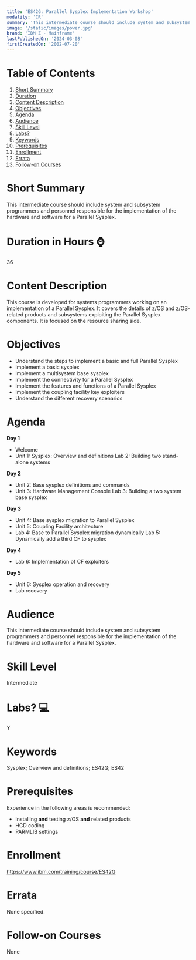 ```yaml
---
title: 'ES42G: Parallel Sysplex Implementation Workshop'
modality: 'CR'
summary: 'This intermediate course should include system and subsystem programmers and personnel responsible for the implementation of the hardware and software for a Parallel Sysplex.'
image: '/static/images/power.jpg'
brand: 'IBM Z - Mainframe'
lastPublishedOn: '2024-03-08'
firstCreatedOn: '2002-07-20'
---
```

# Table of Contents
1.  [Short Summary](#short-summary)
2.  [Duration](#duration-in-hours-)
3.  [Content Description](#content-description)
4.  [Objectives](#objectives)
5.  [Agenda](#agenda)
6.  [Audience](#audience)
7.  [Skill Level](#skill-level)
8.  [Labs?](#labs-)
9.  [Keywords](#keywords)
10. [Prerequisites](#prerequisites)
11. [Enrollment](#enrollment)
12. [Errata](#errata)
13. [Follow-on Courses](#follow-on-courses)

# Short Summary
This intermediate course should include system and subsystem programmers and personnel responsible for the implementation of the hardware and software for a Parallel Sysplex.

# Duration in Hours ⌚
36

# Content Description
This course is developed for systems programmers working on an implementation of a Parallel Sysplex. It covers the details of z/OS and z/OS-related products and subsystems exploiting the Parallel Sysplex components. It is focused on the resource sharing side.



# Objectives
* Understand the steps to implement a basic and full Parallel Sysplex
* Implement a basic sysplex
* Implement a multisystem base sysplex
* Implement the connectivity for a Parallel Sysplex
* Implement the features and functions of a Parallel Sysplex
* Implement the coupling facility key exploiters
* Understand the different recovery scenarios


# Agenda
**Day 1**

* Welcome
* Unit 1: Sysplex: Overview and definitions Lab 2: Building two stand-alone systems

**Day 2**

* Unit 2: Base sysplex definitions and commands
* Unit 3: Hardware Management Console Lab 3: Building a two system base sysplex

**Day 3**

* Unit 4: Base sysplex migration to Parallel Sysplex
* Unit 5: Coupling Facility architecture
* Lab 4: Base to Parallel Sysplex migration dynamically Lab 5: Dynamically add a third CF to sysplex

**Day 4**

* Lab 6: Implementation of CF exploiters

**Day 5**

* Unit 6: Sysplex operation and recovery
* Lab recovery


# Audience
This intermediate course should include system and subsystem programmers and personnel responsible for the implementation of the hardware and software for a Parallel Sysplex.



# Skill Level
Intermediate

# Labs? 💻
Y

# Keywords
Sysplex; Overview and definitions; ES42G; ES42

# Prerequisites
Experience in the following areas is recommended:


* Installing **and** testing z/OS **and** related products
* HCD coding
* PARMLIB settings


# Enrollment
https://www.ibm.com/training/course/ES42G

# Errata
None specified.

# Follow-on Courses
None

